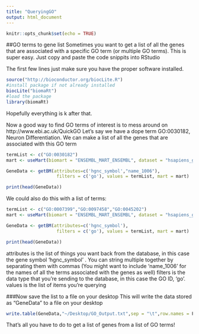 ```yaml
---
title: "QueryingGO"
output: html_document
---
```


```r
knitr::opts_chunk$set(echo = TRUE)
```

##GO terms to gene list
Sometimes you want to get a list of all the genes that are associated with a specific GO term (or multiple GO terms).
This is super easy. Just copy and paste the code snippits into RStudio

The first few lines just make sure you have the proper software installed.

```r
source("http://bioconductor.org/biocLite.R")
#install package if not already installed
biocLite("biomaRt")
#load the package
library(biomaRt)

```
Hopefully everything is k after that.

Now a good way to find GO terms of interest is to mess around on http://www.ebi.ac.uk/QuickGO
Let's say we have a dope term GO:0030182, Neuron Differentiation. We can make a list of all the genes that are associated with this GO term
```r
termList <- c("GO:0030182")
mart <- useMart(biomart = "ENSEMBL_MART_ENSEMBL", dataset = "hsapiens_gene_ensembl", host="www.ensembl.org")

GeneData <- getBM(attributes=c('hgnc_symbol',"name_1006"),
                   filters = c('go'), values = termList, mart = mart)

print(head(GeneData))

``` 


We could also do this with a list of terms:
```r
termList <- c("GO:0007399","GO:0097458","GO:0045202")
mart <- useMart(biomart = "ENSEMBL_MART_ENSEMBL", dataset = "hsapiens_gene_ensembl", host="www.ensembl.org")

GeneData <- getBM(attributes=c('hgnc_symbol'),
                   filters = c('go'), values = termList, mart = mart)

print(head(GeneData))

``` 
attributes is the list of things you want back from the database, in this case the gene symbol 'hgnc_symbol' . You can string multiple together by separating them with commas (You might want to include 'name_1006' for the names of all the terms associated with the genes as well)
filters is the data type that you're sending to the database, in this case the GO ID, 'go'.
values is the list of items you're querying

###Now save the list to a file on your desktop
This will write the data stored as "GeneData" to a file on your desktop
```r
write.table(GeneData,"~/Desktop/GO_Output.txt",sep = "\t",row.names = F,col.names = F)
```

That's all you have to do to get a list of genes from a list of GO terms!